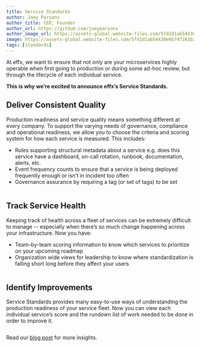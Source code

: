 ```yaml
---
title: Service Standards
author: Joey Parsons
author_title: CEO, Founder
author_url: https://github.com/joeyparsons
author_image_url: https://assets-global.website-files.com/5fd1d1ab54430e6b747263b2/5fdc3cab9cc7d853eb586178_TF7AWQD29-UF701HW6Q-825206fc8080-512-p-500.jpeg
image: https://assets-global.website-files.com/5fd1d1ab54430e6b747263b2/5fd1d1ab54430ee443726519_Banner%20-%20Service%20Standard%20Feature%20Announcement.svg
tags: [standards]
---
```


At effx, we want to ensure that not only are your microservices highly operable when first going to production or during some ad-hoc review, but through the lifecycle of each individual service.

**This is why we’re excited to announce effx’s Service Standards.**

<!--truncate-->

## Deliver Consistent Quality

Production readiness and service quality means something different at every company. To support the varying needs of governance, compliance and operational readiness, we allow you to choose the criteria
and scoring system for how each service is measured. This includes:

- Rules supporting structural metadata about a service e.g. does this service have a dashboard, on-call rotation, runbook, documentation, alerts, etc.
- Event frequency counts to ensure that a service is being deployed frequently enough or isn’t in incident too often
- Governance assurance by requiring a tag (or set of tags) to be set

<img
  src='https://assets-global.website-files.com/5fd1d1ab54430e6b747263b2/5fd83f5ed033dc6a470d66fc_create-standard-optimized.gif'
  loading='lazy'
  alt=''
/>

## Track Service Health

Keeping track of health across a fleet of services can be extremely difficult to manage -- especially when there’s so much change happening across your infrastructure. Now you have:

- Team-by-team scoring information to know which services to prioritize on your upcoming roadmap
- Organization wide views for leadership to know where standardization is falling short long before they affect your users

<img
  src='https://assets-global.website-files.com/5fd1d1ab54430e6b747263b2/5fd83f6ca4a2f93637cbefc0_standards-overview-optimized.gif'
  loading='lazy'
  alt=''
/>

## Identify Improvements

Service Standards provides many easy-to-use ways of understanding the production readiness of your service fleet. Now you can view each individual service’s score and the rundown list of work needed to be done in order to improve it.

<img
  src='https://assets-global.website-files.com/5fd1d1ab54430e6b747263b2/5fd83f7b53646829388a7ced_standards-explained-optimized.gif'
  loading='lazy'
  alt=''
/>

Read our [blog post](https://www.effx.com/blog/introducing-service-standards) for more insights.
